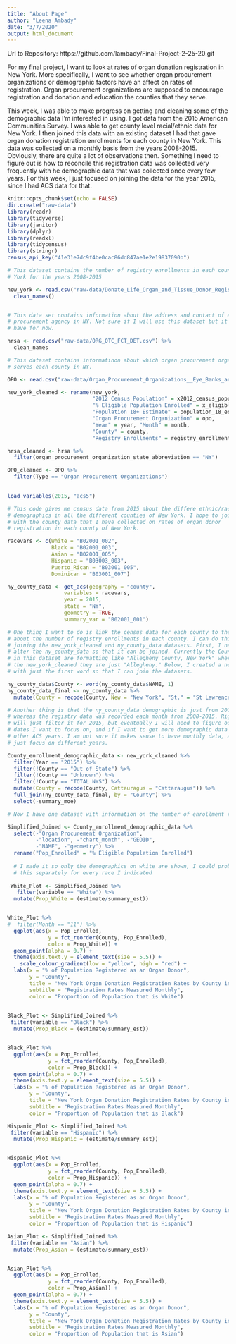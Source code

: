 ```yaml
---
title: "About Page"
author: "Leena Ambady"
date: "3/7/2020"
output: html_document
---
```

Url to Repository: https://github.com/lambady/Final-Project-2-25-20.git 

For my final project, I want to look at rates of organ donation registration in New York. More specifically, I want to see whether organ procurement organizations or demographic factors have an affect on rates of registration. Organ procurement organizations are supposed to encourage registration and donation and education the counties that they serve. 

This week, I was able to make progress on getting and cleaning some of the demographic data I'm interested in using. I got data from the 2015 American Communities Survey. I was able to get county level racial/ethnic data for New York. I then joined this data with an existing dataset I had that gave organ donation registration enrollments for each county in New York. This data was collected on a monthly basis from the years 2008-2015. Obviously, there are quite a lot of observations then. Something I need to figure out is how to reconcile this registration data was collected very frequently with he demographic data that was collected once every few years. For this week, I just focused on joining the data for the year 2015, since I had ACS data for that. 

```r
knitr::opts_chunk$set(echo = FALSE)
dir.create("raw-data")
library(readr)
library(tidyverse)
library(janitor)
library(dplyr)
library(readxl)
library(tidycensus)
library(stringr)
census_api_key("41e31e7dc9f4be0cac86dd847ae1e2e19837090b")
```

```r
# This dataset contains the number of registry enrollments in each county of New
# York for the years 2008-2015

new_york <- read.csv("raw-data/Donate_Life_Organ_and_Tissue_Donor_Registry_Enrollment_by_County__Beginning_September_2008.csv") %>%
  clean_names()


# This data set contains information about the address and contact of each organ
# procurement agency in NY. Not sure if I will use this dataset but it's nice to
# have for now.

hrsa <- read.csv("raw-data/ORG_OTC_FCT_DET.csv") %>%
  clean_names

# This dataset contains informatinon about which organ procurement organization
# serves each county in NY. 

OPO <- read.csv("raw-data/Organ_Procurement_Organizations__Eye_Banks_and_Tissue_Banks_Information.csv")


```

```r
new_york_cleaned <- rename(new_york, 
                           "2012 Census Population" = x2012_census_population,
                           "% Eligible Population Enrolled" = x_eligible_population_enrolled, 
                           "Population 18+ Estimate" = population_18_estimate, 
                           "Organ Procurement Organization" = opo, 
                           "Year" = year, "Month" = month, 
                           "County" = county, 
                           "Registry Enrollments" = registry_enrollments)
```

```r
hrsa_cleaned <- hrsa %>%
  filter(organ_procurement_organization_state_abbreviation == "NY")

OPO_cleaned <- OPO %>%
  filter(Type == "Organ Procurement Organizations")
  
```

```r
load_variables(2015, "acs5")

# This code gives me census data from 2015 about the differe ethnic/racial
# demographics in all the different counties of New York. I hope to join this
# with the county data that I have collected on rates of organ donor
# registration in each county of New York.

racevars <- c(White = "B02001_002", 
              Black = "B02001_003", 
              Asian = "B02001_005",
              Hispanic = "B03003_003",
              Puerto_Rican = "B03001_005",
              Dominican = "B03001_007")

ny_county_data <- get_acs(geography = "county",
                  variables = racevars, 
                  year = 2015,
                  state = "NY",
                  geometry = TRUE,
                  summary_var = "B02001_001")

```

```r
# One thing I want to do is link the census data for each county to the data
# about the number of registry enrollments in each county. I can do this by
# joining the new_york_cleaned and ny_county_data datasets. First, I need to
# alter the ny_county_data so that it can be joined. Currently the County names
# in this dataset are formatting like "Allegheny County, New York" whereas in
# the new_york_cleaned they are just "Allegheny." Below, I created a new column
# with just the first word so that I can join the datasets.

ny_county_data$County <- word(ny_county_data$NAME, 1) 
ny_county_data_final <- ny_county_data %>%
  mutate(County = recode(County, New = "New York", "St." = "St Lawrence")) 

# Another thing is that the ny_county_data demographic is just from 2015,
# whereas the registry data was recorded each month from 2008-2015. Right now, I
# will just filter it for 2015, but eventually I will need to figure out what
# dates I want to focus on, and if I want to get more demographic data from
# other ACS years. I am not sure it makes sense to have monthly data, and might
# just focus on different years.

County_enrollment_demographic_data <- new_york_cleaned %>%
  filter(Year == "2015") %>%
  filter(!County == "Out of State") %>%
  filter(!County == "Unknown") %>%
  filter(!County == "TOTAL NYS") %>%
  mutate(County = recode(County, Cattauragus = "Cattaraugus")) %>%
  full_join(ny_county_data_final, by = "County") %>%
  select(-summary_moe) 

# Now I have one dataset with information on the number of enrollment registrations and the demographic data for each county in New York. 
```

```r
Simplified_Joined <- County_enrollment_demographic_data %>%
  select(-"Organ Procurement Organization", 
         -"location", -"chart_month", -"GEOID", 
         -"NAME", -"geometry") %>%
  rename("Pop_Enrolled" = "% Eligible Population Enrolled") 
  
  # I made it so only the demographics on white are shown, I could probably do
  # this separately for every race I indicated
  
 White_Plot <- Simplified_Joined %>%
   filter(variable == "White") %>%
  mutate(Prop_White = (estimate/summary_est))


White_Plot %>%
#  filter(Month == "11") %>%
  ggplot(aes(x = Pop_Enrolled, 
             y = fct_reorder(County, Pop_Enrolled), 
             color = Prop_White)) + 
  geom_point(alpha = 0.7) +
  theme(axis.text.y = element_text(size = 5.5)) +
    scale_colour_gradient(low = "yellow", high = "red") + 
  labs(x = "% of Population Registered as an Organ Donor", 
       y = "County",
       title = "New York Organ Donation Registration Rates by County in 2015",
       subtitle = "Registration Rates Measured Monthly",
       color = "Proportion of Population that is White") 
  
```

```r
Black_Plot <- Simplified_Joined %>%
 filter(variable == "Black") %>%
  mutate(Prop_Black = (estimate/summary_est))


Black_Plot %>%
  ggplot(aes(x = Pop_Enrolled, 
             y = fct_reorder(County, Pop_Enrolled), 
             color = Prop_Black)) + 
  geom_point(alpha = 0.7) +
  theme(axis.text.y = element_text(size = 5.5)) +
  labs(x = "% of Population Registered as an Organ Donor", 
       y = "County",
       title = "New York Organ Donation Registration Rates by County in 2015",
       subtitle = "Registration Rates Measured Monthly",
       color = "Proportion of Population that is Black") 
```

```r
Hispanic_Plot <- Simplified_Joined %>%
 filter(variable == "Hispanic") %>%
  mutate(Prop_Hispanic = (estimate/summary_est))


Hispanic_Plot %>%
  ggplot(aes(x = Pop_Enrolled, 
             y = fct_reorder(County, Pop_Enrolled), 
             color = Prop_Hispanic)) + 
  geom_point(alpha = 0.7) +
  theme(axis.text.y = element_text(size = 5.5)) +
  labs(x = "% of Population Registered as an Organ Donor", 
       y = "County",
       title = "New York Organ Donation Registration Rates by County in 2015",
       subtitle = "Registration Rates Measured Monthly",
       color = "Proportion of Population that is Hispanic") 
```

```r
Asian_Plot <- Simplified_Joined %>%
 filter(variable == "Asian") %>%
  mutate(Prop_Asian = (estimate/summary_est))


Asian_Plot %>%
  ggplot(aes(x = Pop_Enrolled, 
             y = fct_reorder(County, Pop_Enrolled), 
             color = Prop_Asian)) + 
  geom_point(alpha = 0.7) +
  theme(axis.text.y = element_text(size = 5.5)) +
  labs(x = "% of Population Registered as an Organ Donor", 
       y = "County",
       title = "New York Organ Donation Registration Rates by County in 2015",
       subtitle = "Registration Rates Measured Monthly",
       color = "Proportion of Population that is Asian") 
```


